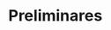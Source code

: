 <!-- ::: watermark -->
<!-- <img src="img/aif-logo.png" width="400"/> -->
<!-- ::: -->


# Preliminares

